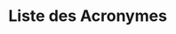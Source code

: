 # Liste des Acronymes {.unnumbered}
<!-- Automatic sorting by sourcing script/sort_acronyms.R -->
```{=tex}
\begin{acronym}
\acro{1,24,25(OH)3D3}[1,24,25(OH)\textsubscript{3}D\textsubscript{3}]{1,24(R),25‐trihydroxycholecalciferol\acroextra{ (acide calcitroïque)}}
\acro{1,25(OH)2D3}[1,25(OH)\textsubscript{2}D\textsubscript{3}]{1,25-dihydroxycholécalciférol\acroextra{ (calcitriol)}}
\acro{7-DHC}{7-déhydrocholestérol}
\acro{24,25(OH)3D3}[24,25(OH)\textsubscript{3}D\textsubscript{3}]{24,25-dihydroxycholécalciférol}
\acro{25(OH)D3}[25(OH)D\textsubscript{3}]{25-hydroxycholécalciferol\acroextra{ (calcidiol ou calcifédiol)}}
\acro{ACE2}{enzyme de conversion de l'angiotensine 2}
\acro{ADN}{acide désoxyribonucléique}
\acro{AJR}{\LU{A}{a}pport \LU{J}{j}ournalier \LU{R}{r}ecommandé}
\acro{ANSES}{Agence Nationale de Sécurité sanitaire de l'alimentation, de l'Environnement et du Travail}
\acro{ANSM}{Agence Nationale de Sécurité des Médicaments}
\acro{CCR10}{C-C chemokine receptor type 10}
\acro{CD}{cluster de différenciation}
\acro{CIVD}{coagulation intravasculaire disséminée}
\acro{Cmax}[C\textsubscript{max}]{concentration maximale}
\acro{CMH-II}{\LU{C}{c}omplexe \LU{M}{m}ajeur d'\LU{H}{h}istocompatibilité de \LU{C}{c}lasse II}
\acro{COVID-19}{Coronavirus Disease 2019}
\acro{CPA}{cellules présentatrices d'antigènes}
\acro{CRS}{cytokine release syndrome}
\acro{CYP24A1}{24-hydroxylase}
\acro{CYP27B1}{25-hydroxyvitamine D\textsubscript{3}-1α-hydroxylase}
\acro{DBP}{vitamin D binding protein}
\acro{EFSA}{European Food Safety Authority}
\acro{eNOS}{endothelial nitric oxide synthase}
\acro{FDA}{Food and Drugs Administration}
\acro{FGF23}{fibroblast growth factor 23}
\acro{IFN-1}{interférons de type I}
\acro{ifna}[IFN-α]{interféron alpha}
\acro{ifng}[IFN-γ]{interféron gamma}
\acro{IKBa}[IκBα]{inhibitor of nuclear factor kappa-b alpha}
\acro{IKKb}[IKKβ]{IkappaB kinase beta}
\acro{IL-2}{interleukine-2}
\acro{IL-4}{interleukine-4}
\acro{IL-6}{interleukine-6}
\acro{IL-8}{interleukine-8}
\acro{IL-10}{interleukine-10}
\acro{IL-12}{interleukine-12}
\acro{IL-17}{interleukine-17}
\acro{IMC}{indice de masse corporelle}
\acro{iNKT}{invariant NK T cell}
\acro{IOM}{Institute of Medicine}
\acro{LOAEL}{Lowest Observed Adverse Effect Level}
\acro{LPS}{lipopolysaccharide}
\acro{nfkb}[NF-κB]{nuclear factor-kappa B}
\acro{NK}{lymphocyte natural killer}
\acro{NO}{oxyde nitrique}
\acro{NOAEL}{Non Observed Adverse Effect Level}
\acro{NOD2}{Nucleotide-binding oligomerization domain-containing protein 2}
\acro{PRR}{pattern recognition receptor}
\acro{PTH}{parathormone}
\acro{RCT}{randomized control trial}
\acro{RXR}{nuclear receptor retinoid X receptor}
\acro{SARS-CoV-2}{Severe Acute Respiratory Syndrome Coronavirus 2}
\acro{SDRA}{syndrome de détresse respiratoire aiguë}
\acro{SRAA}{système rénine angiotensine aldostérone}
\acro{TCR}{T cell receptor}
\acro{Th}[T helpers]{lymphocytes T helpers}
\acro{Th1}[Th1]{CD4+ type 1 helper T cells}
\acro{TLR}{toll-like receptor}
\acro{Tmax}[T\textsubscript{max}]{temps auquel la C\textsubscript{max} est atteinte}
\acro{tnfa}[TNF-\ensuremath{\mupalpha}]{tumor necrosis factor alpha}
\acro{TSA}{trial sequencing analysis}
\acro{UI}{unité internationale}
\acro{VDR}{vitamin D receptor}
\acro{VDRE}{\LU{V}{v}itamin D \LU{R}{r}esponse \LU{E}{e}lement}
\end{acronym}
```
